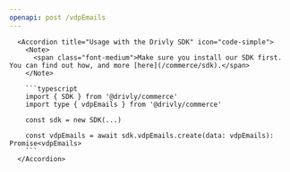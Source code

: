 ```yaml
---
openapi: post /vdpEmails
---
```


      <Accordion title="Usage with the Drivly SDK" icon="code-simple">
        <Note>
          <span class="font-medium">Make sure you install our SDK first. You can find out how, and more [here](/commerce/sdk).</span>
        </Note>

        ```typescript
        import { SDK } from '@drivly/commerce'
        import type { vdpEmails } from '@drivly/commerce'

        const sdk = new SDK(...)

        const vdpEmails = await sdk.vdpEmails.create(data: vdpEmails): Promise<vdpEmails>
        ```
      </Accordion>
